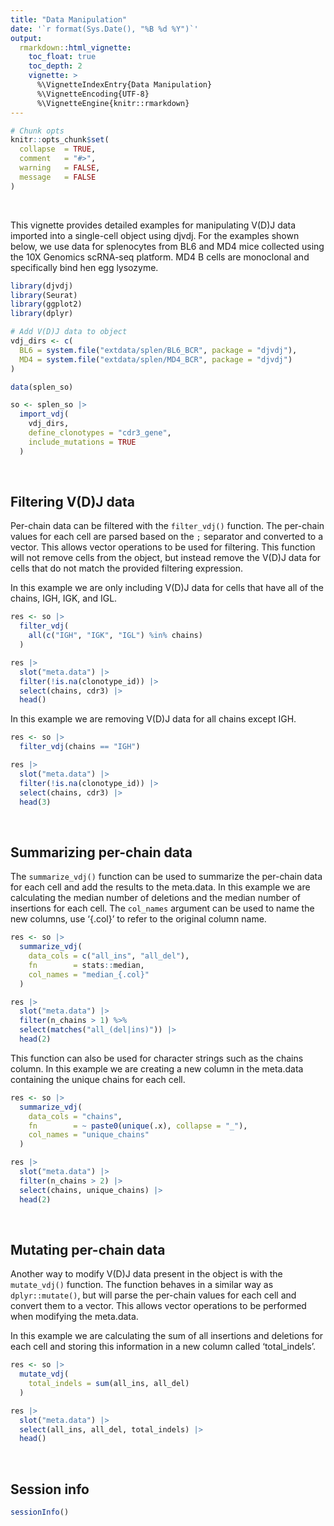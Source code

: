 ```yaml
---
title: "Data Manipulation"
date: '`r format(Sys.Date(), "%B %d %Y")`'
output:
  rmarkdown::html_vignette:
    toc_float: true
    toc_depth: 2
    vignette: >
      %\VignetteIndexEntry{Data Manipulation}
      %\VignetteEncoding{UTF-8}
      %\VignetteEngine{knitr::rmarkdown}
---
```


```r
# Chunk opts
knitr::opts_chunk$set(
  collapse  = TRUE,
  comment   = "#>",
  warning   = FALSE,
  message   = FALSE
)
```

<br>

This vignette provides detailed examples for manipulating V(D)J data imported into a single-cell object using djvdj. For the examples shown below, we use data for splenocytes from BL6 and MD4 mice collected using the 10X Genomics scRNA-seq platform. MD4 B cells are monoclonal and specifically bind hen egg lysozyme.

```r
library(djvdj)
library(Seurat)
library(ggplot2)
library(dplyr)

# Add V(D)J data to object
vdj_dirs <- c(
  BL6 = system.file("extdata/splen/BL6_BCR", package = "djvdj"),
  MD4 = system.file("extdata/splen/MD4_BCR", package = "djvdj")
)

data(splen_so)

so <- splen_so |>
  import_vdj(
    vdj_dirs,
    define_clonotypes = "cdr3_gene",
    include_mutations = TRUE
  )
```

<br>

## Filtering V(D)J data

Per-chain data can be filtered with the `filter_vdj()` function. The per-chain values for each cell are parsed based on the `;` separator and converted to a vector. This allows vector operations to be used for filtering. This function will not remove cells from the object, but instead remove the V(D)J data for cells that do not match the provided filtering expression.

In this example we are only including V(D)J data for cells that have all of the chains, IGH, IGK, and IGL.

```r
res <- so |>
  filter_vdj(
    all(c("IGH", "IGK", "IGL") %in% chains)
  )

res |>
  slot("meta.data") |>
  filter(!is.na(clonotype_id)) |>
  select(chains, cdr3) |>
  head()
```

In this example we are removing V(D)J data for all chains except IGH.

```r
res <- so |>
  filter_vdj(chains == "IGH")

res |>
  slot("meta.data") |>
  filter(!is.na(clonotype_id)) |>
  select(chains, cdr3) |>
  head(3)
```

<br>

## Summarizing per-chain data

The `summarize_vdj()` function can be used to summarize the per-chain data for each cell and add the results to the meta.data. In this example we are calculating the median number of deletions and the median number of insertions for each cell. The `col_names` argument can be used to name the new columns, use '{.col}' to refer to the original column name.

```r
res <- so |>
  summarize_vdj(
    data_cols = c("all_ins", "all_del"),
    fn        = stats::median,
    col_names = "median_{.col}"
  )

res |>
  slot("meta.data") |>
  filter(n_chains > 1) %>%
  select(matches("all_(del|ins)")) |>
  head(2)
```

This function can also be used for character strings such as the chains column. In this example we are creating a new column in the meta.data containing the unique chains for each cell.

```r
res <- so |>
  summarize_vdj(
    data_cols = "chains",
    fn        = ~ paste0(unique(.x), collapse = "_"),
    col_names = "unique_chains"
  )

res |>
  slot("meta.data") |>
  filter(n_chains > 2) |>
  select(chains, unique_chains) |>
  head(2)
```

<br>

## Mutating per-chain data

Another way to modify V(D)J data present in the object is with the `mutate_vdj()` function. The function behaves in a similar way as `dplyr::mutate()`, but will parse the per-chain values for each cell and convert them to a vector. This allows vector operations to be performed when modifying the meta.data.

In this example we are calculating the sum of all insertions and deletions for each cell and storing this information in a new column called 'total_indels'.

```r
res <- so |>
  mutate_vdj(
    total_indels = sum(all_ins, all_del)
  )

res |>
  slot("meta.data") |>
  select(all_ins, all_del, total_indels) |>
  head()
```

<br>

## Session info

```r
sessionInfo()
```
